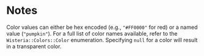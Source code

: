 # Notes {#notes}

Color values can either be hex encoded (e.g., `"#FF0000"` for red) or a named value (`"pumpkin"`).
For a full list of color names available, refer to the `Wisteria::Colors::Color` enumeration.
Specifying `null` for a color will result in a transparent color.